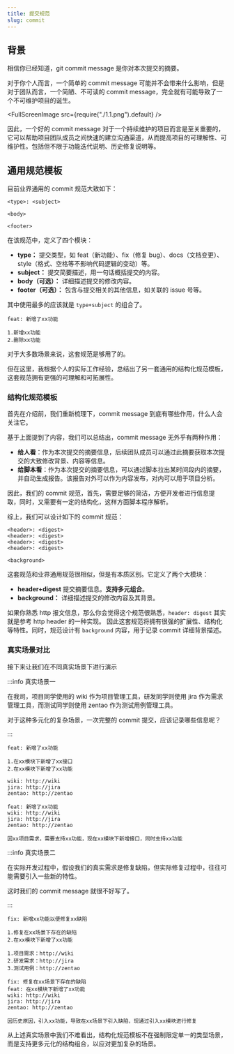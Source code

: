 ```yaml
---
title: 提交规范
slug: commit
---
```



<!--package-->

## 背景

相信你已经知道，git commit message 是你对本次提交的摘要。

对于你个人而言，一个简单的 commit message 可能并不会带来什么影响，但是对于团队而言，一个简陋、不可读的 commit message，完全就有可能导致了一个不可维护项目的诞生。

<FullScreenImage src={require("./1.1.png").default} />

因此，一个好的 commit message 对于一个持续维护的项目而言是至关重要的，它可以帮助项目团队成员之间快速的建立沟通渠道，从而提高项目的可理解性、可维护性。包括但不限于功能迭代说明、历史修复说明等。


## 通用规范模板

目前业界通用的 commit 规范大致如下：

```text
<type>: <subject>

<body>

<footer>
```

在该规范中，定义了四个模块：

- **type：** 提交类型，如 feat（新功能）、fix（修复 bug）、docs（文档变更）、style（格式、空格等不影响代码逻辑的变动）等。
- **subject：** 提交简要描述，用一句话概括提交的内容。
- **body（可选）：** 详细描述提交的修改内容。
- **footer（可选）：** 包含与提交相关的其他信息，如关联的 issue 号等。

其中使用最多的应该就是 `type+subject` 的组合了。

```text title="常见commit提交"
feat: 新增了xx功能

1.新增xx功能
2.删除xx功能
```

对于大多数场景来说，这套规范是够用了的。

但在这里，我根据个人的实际工作经验，总结出了另一套通用的结构化规范模板，这套规范拥有更强的可理解和可拓展性。

### 结构化规范模板

首先在介绍前，我们重新梳理下，commit message 到底有哪些作用，什么人会关注它。

基于上面提到了内容，我们可以总结出，commit message 无外乎有两种作用：

- **给人看**：作为本次提交的摘要信息，后续团队成员可以通过此摘要获取本次提交的大致修改背景、内容等信息。
- **给脚本看**：作为本次提交的摘要信息，可以通过脚本拉出某时间段内的摘要，并自动生成报告。该报告对外可以作为内容发布，对内可以用于项目分析。

因此，我们的 commit 规范，首先，需要足够的简洁，方便开发者进行信息提取，同时，又需要有一定的结构化，这样方面脚本程序解析。

综上，我们可以设计如下的 commit 规范：

```
<header>: <digest>
<header>: <digest>
<header>: <digest>
<header>: <digest>

<background>
```

这套规范和业界通用规范很相似，但是有本质区别。它定义了两个大模块：

- **header+digest** 提交摘要信息。**支持多元组合**。
- **background：** 详细描述提交的修改内容及其背景。

如果你熟悉 http 报文信息，那么你会觉得这个规范很熟悉，`header: digest` 其实就是参考 http header 的一种实现。
因此这套规范将拥有很强的扩展性、结构化等特性。同时，规范设计有 `background` 内容，用于记录 commit 详细背景描述。


### 真实场景对比

接下来让我们在不同真实场景下进行演示

:::info 真实场景一

在我司，项目同学使用的 wiki 作为项目管理工具，研发同学则使用 jira 作为需求管理工具，而测试同学则使用 zentao 作为测试用例管理工具。

对于这种多元化的复杂场景，一次完整的 commit 提交，应该记录哪些信息呢？

:::

```text title="经典规范模板"
feat: 新增了xx功能

1.在xx模块下新增了xx接口
2.在xx模块下新增了xx功能

wiki: http://wiki
jira: http://jira
zentao: http://zentao
```

```text title="结构化规范模板"
feat: 新增了xx功能
wiki: http://wiki
jira: http://jira
zentao: http://zentao

因xx项目需求，需要支持xx功能，现在xx模块下新增接口，同时支持xx功能
```

:::info 真实场景二

在实际开发过程中，假设我们的真实需求是修复缺陷，但实际修复过程中，往往可能需要引入一些新的特性。

这时我们的 commit message 就很不好写了。

:::

```text title="经典规范模板"
fix: 新增xx功能以便修复xx缺陷

1.修复在xx场景下存在的缺陷
2.在xx模块下新增了xx功能

1.项目需求：http://wiki
2.研发需求：http://jira
3.测试用例：http://zentao
```

```text title="结构化规范模板"
fix: 修复在xx场景下存在的缺陷
feat: 在xx模块下新增了xx功能
wiki: http://wiki
jira: http://jira
zentao: http://zentao

因历史原因，引入xx功能，导致在xx场景下引入缺陷，现通过引入xx模块进行修复
```

从上述真实场景中我们不难看出，结构化规范模板不在强制限定单一的类型场景，而是支持更多元化的结构组合，以应对更加复杂的场景。
